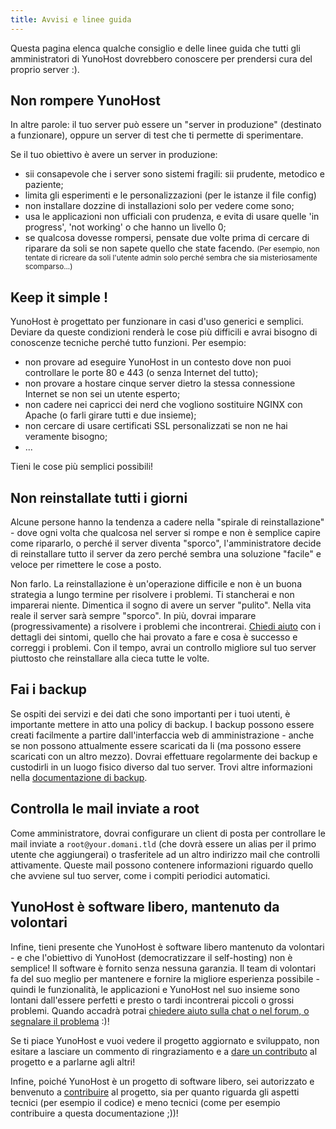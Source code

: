 ```yaml
---
title: Avvisi e linee guida
---
```


Questa pagina elenca qualche consiglio e delle linee guida che tutti gli amministratori di YunoHost dovrebbero conoscere per prendersi cura del proprio server :).

## Non rompere YunoHost

In altre parole: il tuo server può essere un "server in produzione" (destinato a funzionare), oppure un server di test che ti permette di sperimentare.

Se il tuo obiettivo è avere un server in produzione:

- sii consapevole che i server sono sistemi fragili: sii prudente, metodico e paziente;
- limita gli esperimenti e le personalizzazioni (per le istanze il file config)
- non installare dozzine di installazioni solo per vedere come sono;
- usa le applicazioni non ufficiali con prudenza, e evita di usare quelle 'in progress', 'not working' o che hanno un livello 0;
- se qualcosa dovesse rompersi, pensate due volte prima di cercare di riparare da soli se non sapete quello che state facendo. <small>(Per esempio, non tentate di ricreare da soli l'utente admin solo perché sembra che sia misteriosamente scomparso...)</small>

## Keep it simple !

YunoHost è progettato per funzionare in casi d'uso generici e semplici. Deviare da queste condizioni renderà le cose più difficili e avrai bisogno di conoscenze tecniche perché tutto funzioni. Per esempio:

- non provare ad eseguire YunoHost in un contesto dove non puoi controllare le porte 80 e 443 (o senza Internet del tutto);
- non provare a hostare cinque server dietro la stessa connessione Internet se non sei un utente esperto;
- non cadere nei capricci dei nerd che vogliono sostituire NGINX con Apache (o farli girare tutti e due insieme);
- non cercare di usare certificati SSL personalizzati se non ne hai veramente bisogno;
- ...

Tieni le cose più semplici possibili!

## Non reinstallate tutti i giorni

Alcune persone hanno la tendenza a cadere nella "spirale di reinstallazione" - dove ogni volta che qualcosa nel server si rompe e non è semplice capire come ripararlo, o perché il server diventa "sporco", l'amministratore decide di reinstallare tutto il server da zero perché sembra una soluzione "facile" e veloce per rimettere le cose a posto.

Non farlo. La reinstallazione è un'operazione difficile e non è un buona strategia a lungo termine per risolvere i problemi. Ti stancherai e non imparerai niente. Dimentica il sogno di avere un server "pulito". Nella vita reale il server sarà sempre "sporco". In più, dovrai imparare (progressivamente) a risolvere i problemi che incontrerai. [Chiedi aiuto](/community/help) con i dettagli dei sintomi, quello che hai provato a fare e cosa è successo e correggi i problemi. Con il tempo, avrai un controllo migliore sul tuo server piuttosto che reinstallare alla cieca tutte le volte.

## Fai i backup

Se ospiti dei servizi e dei dati che sono importanti per i tuoi utenti, è importante mettere in atto una policy di backup. I backup possono essere creati facilmente a partire dall'interfaccia web di amministrazione - anche se non possono attualmente essere scaricati da li (ma possono essere scaricati con un altro mezzo). Dovrai effettuare regolarmente dei backup e custodirli in un luogo fisico diverso dal tuo server. Trovi altre informazioni nella [documentazione di backup](/category/backup).

## Controlla le mail inviate a root

Come amministratore, dovrai configurare un client di posta per controllare le mail inviate a `root@your.domani.tld` (che dovrà essere un alias per il primo utente che aggiungerai) o trasferitele ad un altro indirizzo mail che controlli attivamente. Queste mail possono contenere informazioni riguardo quello che avviene sul tuo server, come i compiti periodici automatici.

## YunoHost è software libero, mantenuto da volontari

Infine, tieni presente che YunoHost è software libero mantenuto da volontari - e che l'obiettivo di YunoHost (democratizzare il self-hosting) non è semplice! Il software è fornito senza nessuna garanzia. Il team di volontari fa del suo meglio per mantenere e fornire la migliore esperienza possibile - quindi le funzionalità, le applicazioni e YunoHost nel suo insieme sono lontani dall'essere perfetti e presto o tardi incontrerai piccoli o grossi problemi. Quando accadrà potrai [chiedere aiuto sulla chat o nel forum, o segnalare il problema](/community/help) :)!

Se ti piace YunoHost e vuoi vedere il progetto aggiornato e sviluppato, non esitare a lasciare un commento di ringraziamento e a [dare un contributo](https://liberpay.com/YunoHost) al progetto e a parlarne agli altri!

Infine, poiché YunoHost è un progetto di software libero, sei autorizzato e benvenuto a [contribuire](/contribute) al progetto, sia per quanto riguarda gli aspetti tecnici (per esempio il codice) e meno tecnici (come per esempio contribuire a questa documentazione ;))!